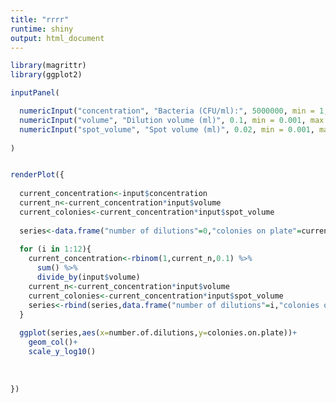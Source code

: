 ```yaml
---
title: "rrrr"
runtime: shiny
output: html_document
---
```


```r
library(magrittr)
library(ggplot2)
```


```r

inputPanel(

  numericInput("concentration", "Bacteria (CFU/ml):", 5000000, min = 1, max = 1000000000000),
  numericInput("volume", "Dilution volume (ml)", 0.1, min = 0.001, max = 1000000000000),
  numericInput("spot_volume", "Spot volume (ml)", 0.02, min = 0.001, max = 1)
  
)


renderPlot({
  
  current_concentration<-input$concentration
  current_n<-current_concentration*input$volume
  current_colonies<-current_concentration*input$spot_volume
  
  series<-data.frame("number of dilutions"=0,"colonies on plate"=current_colonies)
  
  for (i in 1:12){
    current_concentration<-rbinom(1,current_n,0.1) %>% 
      sum() %>% 
      divide_by(input$volume)
    current_n<-current_concentration*input$volume
    current_colonies<-current_concentration*input$spot_volume
    series<-rbind(series,data.frame("number of dilutions"=i,"colonies on plate"=current_colonies))
  }
  
  ggplot(series,aes(x=number.of.dilutions,y=colonies.on.plate))+
    geom_col()+
    scale_y_log10()
  
  
  
})
```

